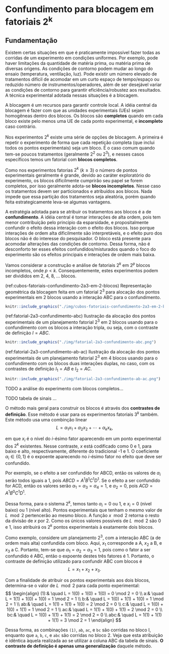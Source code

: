 # Confundimento para blocagem em fatoriais 2^k^

## Fundamentação

Existem certas situações em que é praticamente impossível fazer todas as
corridas de um experimento em condições uniformes. Por exemplo, pode
haver limitações da quantidade de matéria prima, ou matéria prima de
diversas origens. As condições de contorno podem mudar ao longo do
ensaio (temperatura, ventilação, luz). Pode existir um número elevado de
tratamentos difícil de acomodar em um curto espaço de tempo/espaço ou
reduzído número de instrumentos/operadores, além de ser desejável variar
as condições de contorno para garantir eficiência/robustez aos
resultados. A técnica experimental adotada nessas situações é a
blocagem.

A blocagem é um recursos para garantir controle local. A idéia central
da blocagem é fazer com que as unidades experimentais (UEs) sejam
homogêneas dentro dos blocos. Os blocos são **completos** quando em cada
bloco existe pelo menos uma UE de cada ponto experimental, e
**incompleto** caso contrário.

Nos experimentos $2^k$ existe uma série de opções de blocagem. A
primeira é repetir o experimento de forma que cada repetição completa
(que inclui todos os pontos experimentais) seja um bloco. É o caso comum
quando tem-se poucos tratamentos (geralmente $2^2$ ou $2^3$), e nesses
casos específicos temos um fatorial com **blocos completos**.

Como nos experimentos fatorias $2^k$ ($k \geq 3$) o número de pontos
experimentais geralmente é grande, devido ao caráter exploratório do
experimento, os blocos dificilmente cumprirão seu papel se forem
completos, por isso geralmente adota-se **blocos incompletos**. Nesse
caso os tratamentos devem ser particionados e atribuídos aos
blocos. Nada impede que essa partição dos tratamentos seja aleatória,
porém quando feita estrategicamente leva-se algumas vantagens.

A estratégia adotada para se atribuir os tratamentos aos blocos é a de
**confundimento**. A idéia central é tomar interações de alta ordem,
pois tem menor contribuição pelo princípio da esparsidade, e
propositalmente confundir o efeito dessa interação com o efeito dos
blocos. Isso porque interações de ordem alta dificilmente são
interpretáveis, e o efeito puro dos blocos não é do interesse do
pesquisador. O bloco está presente para acomodar alterações das
condições de contorno. Dessa forma, não é desconforto ter esses efeitos
confundidos/misturados quando o foco do experimento são os efeitos
principais e interações de ordem mais baixa.

Vamos considerar a construção e análise de fatoriais $2^k$ em $2^p$
blocos incompletos, onde $p < k$. Consequentemente, estes experimentos
podem ser divididos em 2, 4, 8, $\ldots$ blocos.

(ref:cubos-fatoriais-confundimento-2a3-em-2-blocos) Representação
geométrica da blocagem feita em um fatorial $2^3$ para alocação dos
pontos experimentais em 2 blocos usando a interação ABC para o
confundimento.

```r
knitr::include_graphics("./img/cubos-fatoriais-confundimento-2a3-em-2-blocos.png")
```

(ref:fatorial-2a3-confundimento-abc) Ilustração da alocação dos pontos
experimentais de um planejamento fatorial $2^3$ em 2 blocos usando para
o confundimento com os blocos a interação tripla, ou seja, com o
contraste de definição $I = ABC$.

```r
knitr::include_graphics("./img/fatorial-2a3-confundimento-abc.png")
```

(ref:fatorial-2a3-confundimento-ab-ac) Ilustração da alocação dos pontos
experimentais de um planejamento fatorial $2^3$ em 4 blocos usando para
o confundimento com os blocos duas interações duplas, no caso, com os
contrastes de definição $I_1 = AB$ e $I_2 = AC$.

```r
knitr::include_graphics("./img/fatorial-2a3-confundimento-ab-ac.png")
```

TODO a análise do experimento com blocos completos...

TODO tabela de sinais ...

O método mais geral para construir os blocos é através dos **contrastes
de definição**. Esse método é usar para os experimentos fatoriais $3^k$
também.  Este método usa uma combinção linear
$$
  L = \alpha_1  x_1 + \alpha_2  x_2 + \cdots + \alpha_k  x_k,
$$

em que $x_i$ é o nível do $i$-ésimo fator aparecendo em um ponto
experimental dos $2^k$ existentes. Nesse contraste, $x$ está codificado
como 0 e 1, para baixo e alto, respectivamente, diferente do tradicional
-1 e 1. O coeficiente $\alpha_i \in \{0, 1\}$ é o expoente aparecendo no
$i$-ésimo fator no efeito que deve ser confundido.

Por exemplo, se o efeito a ser confundido for ABCD, então os valores de
$\alpha_i$ serão todos iguais a 1, pois $ABCD = A^1 B^1 C^1 D^1$. Se o
efeito a ser confundido for ACD, então os valores serão $\alpha_1 =
\alpha_3 = \alpha_4 = 1$, e $\alpha_2 = 0$, pois $ACD = A^1 B^0 C^1
D^1$.

Dessa forma, para o sistema $2^k$, temos tanto $\alpha_i = 0$ ou $1$, e
$x_i = 0$ (nível baixo) ou $1$ (nível alto). Pontos experimentais que
tenham o mesmo valor de $L \mod 2$ pertencerão ao mesmo bloco. A função
$x \mod 2$ retorna o resto da divisão de $x$ por 2. Como os únicos
valores possíveis de $L \mod 2$ são 0 e 1, isso atribuirá os $2^k$
pontos experimentais à exatamente dois blocos.

Como exemplo, considere um planejamento $2^3$, com a interação ABC (a de
ordem mais alta) confundida com bloco. Aqui, $x_1$ corresponde a A,
$x_2$ a B, e $x_3$ a C. Portanto, tem-se que $\alpha_1 = \alpha_2 =
\alpha_3 = 1$, pois como o fator a ser confundido é ABC, então o
expoente destes três fatores é 1. Portanto, o contraste de definição
utilizado para confundir ABC com blocos é
$$
  L = x_1 + x_2 + x_3.
$$

Com a finalidade de atribuir os pontos experimentais aos dois blocos,
determina-se o valor de $L \mod 2$ para cada ponto experimental:
$$
\begin{align}
  (1):& \quad L = 1(0) + 1(0) + 1(0) = 0 \mod 2 = 0 \\
  a:& \quad L = 1(1) + 1(0) + 1(0) = 1 \mod 2 = 1 \\
  b:& \quad L = 1(0) + 1(1) + 1(0) = 1 \mod 2 = 1 \\
  ab:& \quad L = 1(1) + 1(1) + 1(0) = 2 \mod 2 = 0 \\
  c:& \quad L = 1(0) + 1(0) + 1(1) = 1 \mod 2 = 1 \\
  ac:& \quad L = 1(1) + 1(0) + 1(1) = 2 \mod 2 = 0 \\
  bc:& \quad L = 1(0) + 1(1) + 1(1) = 2 \mod 2 = 0 \\
  abc:& \quad L = 1(1) + 1(1) + 1(1) = 3 \mod 2 = 1
\end{align}
$$

Dessa forma, as combinações `(1)`, `ab`, `ac`, e `bc` são corridas no
bloco I, enquanto que `a`, `b`, `c`, e `abc` são corridas no
bloco 2. Veja que esta atribuição é idêntica àquela realizada ao se
utilizar a coluna ABC da tabela de sinais. **O contraste de definição é
apenas uma generalização** daquele método.
